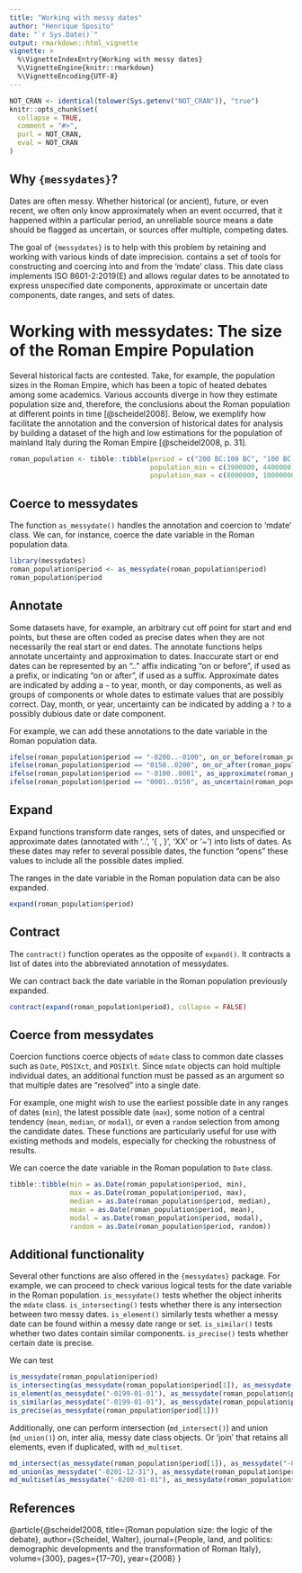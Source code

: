 ```yaml
---
title: "Working with messy dates"
author: "Henrique Sposito"
date: "`r Sys.Date()`"
output: rmarkdown::html_vignette
vignette: >
  %\VignetteIndexEntry{Working with messy dates}
  %\VignetteEngine{knitr::rmarkdown}
  %\VignetteEncoding{UTF-8}
---
```


```r
NOT_CRAN <- identical(tolower(Sys.getenv("NOT_CRAN")), "true")
knitr::opts_chunk$set(
  collapse = TRUE,
  comment = "#>",
  purl = NOT_CRAN,
  eval = NOT_CRAN
)
```

## Why `{messydates}`?

Dates are often messy.
Whether historical (or ancient), future, or even recent,
we often only know approximately when an event occurred,
that it happened within a particular period,
an unreliable source means a date should be flagged as uncertain,
or sources offer multiple, competing dates.

The goal of `{messydates}` is to help with this problem by retaining and working
with various kinds of date imprecision.
\pkg{messydates} contains a set of tools for constructing and coercing into and from the 'mdate' class.
This date class implements ISO 8601-2:2019(E) and allows regular dates to be annotated to express unspecified date components, approximate or uncertain date components, date ranges, and sets of dates.

# Working with messydates: The size of the Roman Empire Population

Several historical facts are contested. Take, for example, the population sizes in the Roman Empire, which has been a topic of heated debates among some academics. Various accounts diverge in how they estimate population size and, therefore, the conclusions about the Roman population at different points in time [@scheidel2008]. Below, we exemplify how \pkg{messydates} facilitate the annotation and the conversion of historical dates for analysis by building a dataset of the high and low estimations for the population of mainland Italy during the Roman Empire [@scheidel2008, p. 31].

```r
roman_population <- tibble::tibble(period = c("200 BC:100 BC", "100 BC:1 AD", "1 AD:150 AD", "150 AD:200 AD"),
                                   population_min = c(3900000, 4400000, 5500000, 6000000),
                                   population_max = c(8000000, 10000000, 16000000, 2000000))
```

## Coerce to messydates

The function `as_messydate()` handles the annotation and coercion to 'mdate' class.
We can, for instance, coerce the date variable in the Roman population data.

```r
library(messydates)
roman_population$period <- as_messydate(roman_population$period)
roman_population$period
```

## Annotate

Some datasets have, for example, an arbitrary cut off point for start and end points, 
but these are often coded as precise dates when they are not necessarily the real start or end dates.
The annotate functions helps annotate uncertainty and approximation to dates.
Inaccurate start or end dates can be represented by an ".." affix
indicating "on or before", if used as a prefix,
or indicating "on or after", if used as a suffix.
Approximate dates are indicated by adding a `~` to year,
month, or day components, as well as groups of components or whole dates
to estimate values that are possibly correct.
Day, month, or year, uncertainty can be indicated by adding a `?`
to a possibly dubious date or date component.

For example, we can add these annotations to the date variable in the Roman population data.

```r
ifelse(roman_population$period == "-0200..-0100", on_or_before(roman_population$period), roman_population$period)
ifelse(roman_population$period == "0150..0200", on_or_after(roman_population$period), roman_population$period)
ifelse(roman_population$period == "-0100..0001", as_approximate(roman_population$period), roman_population$period)
ifelse(roman_population$period == "0001..0150", as_uncertain(roman_population$period), roman_population$period)
```

## Expand

Expand functions transform date ranges, sets of dates, and unspecified or 
approximate dates (annotated with '..', '{ , }', 'XX' or '~') into lists of dates.
As these dates may refer to several possible dates,
the function "opens" these values to include all the possible dates implied.

The ranges in the date variable in the Roman population data can be also expanded.

```r
expand(roman_population$period)
```

## Contract

The `contract()` function operates as the opposite of `expand()`.
It contracts a list of dates into the abbreviated annotation of messydates.

We can contract back the date variable in the Roman population previously expanded.

```r
contract(expand(roman_population$period), collapse = FALSE)
```

## Coerce from messydates

Coercion functions coerce objects of `mdate` class to 
common date classes such as `Date`, `POSIXct`, and `POSIXlt`.
Since `mdate` objects can hold multiple individual dates,
an additional function must be passed as an argument so that multiple dates
are "resolved" into a single date.

For example, one might wish to use the earliest possible date
in any ranges of dates (`min`), the latest possible date (`max`),
some notion of a central tendency (`mean`, `median`, or `modal`),
or even a `random` selection from among the candidate dates. 
These functions are particularly useful for use with existing methods and models,
especially for checking the robustness of results.

We can coerce the date variable in the Roman population to `Date` class.

```r
tibble::tibble(min = as.Date(roman_population$period, min),
               max = as.Date(roman_population$period, max),
               median = as.Date(roman_population$period, median),
               mean = as.Date(roman_population$period, mean),
               modal = as.Date(roman_population$period, modal),
               random = as.Date(roman_population$period, random))
```

## Additional functionality

Several other functions are also offered in the `{messydates}` package.
For example, we can proceed to check various logical tests for the date variable in the Roman population.
`is_messydate()` tests whether the object inherits the `mdate` class.
`is_intersecting()` tests whether there is any intersection between two messy dates.
`is_element()` similarly tests whether a messy date can be found within a messy date range or set.
`is_similar()` tests whether two dates contain similar components.
`is_precise()` tests whether certain date is precise.

We can test 

```r
is_messydate(roman_population$period)
is_intersecting(as_messydate(roman_population$period[1]), as_messydate(roman_population$period[2]))
is_element(as_messydate("-0199-01-01"), as_messydate(roman_population$period[1]))
is_similar(as_messydate("-0199-01-01"), as_messydate(roman_population$period[1]))
is_precise(as_messydate(roman_population$period[1]))
```

Additionally, one can perform intersection (`md_intersect()`) and union (`md_union()`) on, 
inter alia, messy date class objects. Or 'join' that retains all elements, even if duplicated,
with `md_multiset`.

```r
md_intersect(as_messydate(roman_population$period[1]), as_messydate("-0200-01-01"))
md_union(as_messydate("-0201-12-31"), as_messydate(roman_population$period[1]))
md_multiset(as_messydate("-0200-01-01"), as_messydate(roman_population$period[1]))
```



## References

@article{@scheidel2008,
  title={Roman population size: the logic of the debate},
  author={Scheidel, Walter},
  journal={People, land, and politics: demographic developments and the transformation of Roman Italy},
  volume={300},
  pages={17--70},
  year={2008}
}
